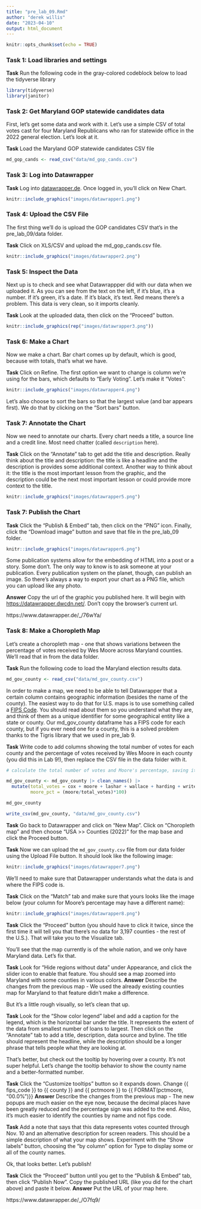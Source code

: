 ```yaml
---
title: "pre_lab_09.Rmd"
author: "derek willis"
date: "2023-04-10"
output: html_document
---
```


```r
knitr::opts_chunk$set(echo = TRUE)
```

### Task 1: Load libraries and settings

**Task** Run the following code in the gray-colored codeblock below to load the tidyverse library

```r
library(tidyverse)
library(janitor)
```

### Task 2: Get Maryland GOP statewide candidates data

First, let's get some data and work with it. Let's use a simple CSV of total votes cast for four Maryland Republicans who ran for statewide office in the 2022 general election. Let's look at it.

**Task** Load the Maryland GOP statewide candidates CSV file

```r
md_gop_cands <- read_csv("data/md_gop_cands.csv")
```

### Task 3: Log into Datawrapper

**Task** Log into [datawrapper.de](https://www.datawrapper.de/). Once logged in, you'll click on New Chart.

```r
knitr::include_graphics("images/datawrapper1.png")
```

### Task 4: Upload the CSV File

The first thing we'll do is upload the GOP candidates CSV that's in the pre_lab_09/data folder.

**Task** Click on XLS/CSV and upload the md_gop_cands.csv file.

```r
knitr::include_graphics("images/datawrapper2.png")
```

### Task 5: Inspect the Data

Next up is to check and see what Datawrappper did with our data when we uploaded it. As you can see from the text on the left, if it's blue, it's a number. If it's green, it's a date. If it's black, it's text. Red means there's a problem. This data is very clean, so it imports cleanly.

**Task** Look at the uploaded data, then click on the "Proceed" button.

```r
knitr::include_graphics(rep("images/datawrapper3.png"))
```

### Task 6: Make a Chart

Now we make a chart. Bar chart comes up by default, which is good, because with totals, that's what we have.

**Task** Click on Refine. The first option we want to change is column we're using for the bars, which defaults to "Early Voting". Let's make it "Votes":

```r
knitr::include_graphics("images/datawrapper4.png")
```

Let's also choose to sort the bars so that the largest value (and bar appears first). We do that by clicking on the "Sort bars" button.

### Task 7: Annotate the Chart

Now we need to annotate our charts. Every chart needs a title, a source line and a credit line. Most need chatter (called `description` here).

**Task** Click on the "Annotate" tab to get add the title and description. Really think about the title and description: the title is like a headline and the description is provides some additional context. Another way to think about it: the title is the most important lesson from the graphic, and the description could be the next most important lesson or could provide more context to the title.

```r
knitr::include_graphics("images/datawrapper5.png")
```

### Task 7: Publish the Chart

**Task** Click the "Publish & Embed" tab, then click on the "PNG" icon. Finally, click the "Download image" button and save that file in the pre_lab_09 folder.

```r
knitr::include_graphics("images/datawrapper6.png")
```

Some publication systems allow for the embedding of HTML into a post or a story. Some don't. The only way to know is to ask someone at your publication. Every publication system on the planet, though, can publish an image. So there's always a way to export your chart as a PNG file, which you can upload like any photo.

**Answer** Copy the url of the graphic you published here. It will begin with <https://datawrapper.dwcdn.net/>. Don't copy the browser's current url.

https://www.datawrapper.de/_/76wYa/ 

### Task 8: Make a Choropleth Map

Let's create a choropleth map - one that shows variations between the percentage of votes received by Wes Moore across Maryland counties. We'll read that in from the data folder.

**Task** Run the following code to load the Maryland election results data.

```r
md_gov_county <- read_csv("data/md_gov_county.csv")
```

In order to make a map, we need to be able to tell Datawrapper that a certain column contains geographic information (besides the name of the county). The easiest way to do that for U.S. maps is to use something called a [FIPS Code](https://www.census.gov/programs-surveys/geography/guidance/geo-identifiers.html). You should read about them so you understand what they are, and think of them as a unique identifier for some geographical entity like a state or county. Our md_gov_county dataframe has a FIPS code for each county, but if you ever need one for a county, this is a solved problem thanks to the Tigris library that we used in pre_lab 9.

**Task** Write code to add columns showing the total number of votes for each county and the percentage of votes received by Wes Moore in each county (you did this in Lab 9!), then replace the CSV file in the data folder with it.

```r

# calculate the total number of votes and Moore's percentage, saving it back to the md_gov_county dataframe

md_gov_county <- md_gov_county |> clean_names() |> 
  mutate(total_votes = cox + moore + lashar + wallace + harding + write_ins,
         moore_pct = (moore/total_votes)*100)

md_gov_county

write_csv(md_gov_county, "data/md_gov_county.csv")
```

**Task** Go back to Datawrapper and click on "New Map". Click on "Choropleth map" and then choose "USA \>\> Counties (2022)" for the map base and click the Proceed button.

**Task** Now we can upload the `md_gov_county.csv` file from our data folder using the Upload File button. It should look like the following image:

```r
knitr::include_graphics("images/datawrapper7.png")
```

We'll need to make sure that Datawrapper understands what the data is and where the FIPS code is.

**Task** Click on the "Match" tab and make sure that yours looks like the image below (your column for Moore's percentage may have a different name):

```r
knitr::include_graphics("images/datawrapper8.png")
```

**Task** Click the "Proceed" button (you should have to click it twice, since the first time it will tell you that there's no data for 3,197 counties - the rest of the U.S.). That will take you to the Visualize tab.

You'll see that the map currently is of the whole nation, and we only have Maryland data. Let's fix that.

**Task** Look for "Hide regions without data" under Appearance, and click the slider icon to enable that feature. You should see a map zoomed into Maryland with some counties in various colors. **Answer** Describe the changes from the previous map
- We used the already existing counties map for Maryland to that feature didn't make a difference.

But it's a little rough visually, so let's clean that up.

**Task** Look for the "Show color legend" label and add a caption for the legend, which is the horizontal bar under the title. It represents the extent of the data from smallest number of loans to largest. Then click on the "Annotate" tab to add a title, description, data source and byline. The title should represent the headline, while the description should be a longer phrase that tells people what they are looking at.

That's better, but check out the tooltip by hovering over a county. It's not super helpful. Let's change the tooltip behavior to show the county name and a better-formatted number.

**Task** Click the "Customize tooltips" button so it expands down. Change {{ fips_code }} to {{ county }} and {{ pctmoore }} to {{ FORMAT(pctmoore, "00.0%")}} **Answer** Describe the changes from the previous map
- The new popups are much easier on the eye now, because the decimal places have been greatly reduced and the percentage sign was added to the end. Also, it's much easier to identify the counties by name and not fips code.

**Task** Add a note that says that this data represents votes counted through Nov. 10 and an alternative description for screen readers. This should be a simple description of what your map shows. Experiment with the "Show labels" button, choosing the "by column" option for Type to display some or all of the county names.

Ok, that looks better. Let's publish!

**Task** Click the "Proceed" button until you get to the "Publish & Embed" tab, then click "Publish Now". Copy the published URL (like you did for the chart above) and paste it below. **Answer** Put the URL of your map here.

https://www.datawrapper.de/_/O7fq9/
